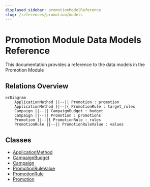 ```yaml
---
displayed_sidebar: promotionModelReference
slug: /references/promotion/models
---
```



# Promotion Module Data Models Reference

This documentation provides a reference to the data models in the Promotion Module

## Relations Overview

```mermaid
erDiagram
	ApplicationMethod ||--|| Promotion : promotion
	ApplicationMethod }|--|{ PromotionRule : target_rules
	Campaign ||--|| CampaignBudget : budget
	Campaign ||--|| Promotion : promotions
	Promotion }|--|{ PromotionRule : rules
	PromotionRule ||--|| PromotionRuleValue : values

```

## Classes

- [ApplicationMethod](../promotion_models/classes/promotion_models.ApplicationMethod.mdx)
- [CampaignBudget](../promotion_models/classes/promotion_models.CampaignBudget.mdx)
- [Campaign](../promotion_models/classes/promotion_models.Campaign.mdx)
- [PromotionRuleValue](../promotion_models/classes/promotion_models.PromotionRuleValue.mdx)
- [PromotionRule](../promotion_models/classes/promotion_models.PromotionRule.mdx)
- [Promotion](../promotion_models/classes/promotion_models.Promotion.mdx)
